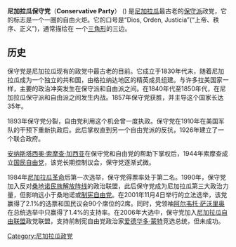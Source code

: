 {{Infobox Political Party
|country = 尼加拉瓜
|name_english = 保守党
|name_native = Partido Conservador
|colorcode = green
|party_logo = 
|leader = [[阿尔韦托·萨沃里奥|阿尔韦托·萨沃里奥]]
|foundation = 1830s
|position = [[右翼|右翼]]
|ideology = [[保守主义|保守主义]]<br>[[自由保守主义|自由保守主义]]<br>[[基督教民主主义|基督教民主主义]]
|headquarters = [[尼加拉瓜|尼加拉瓜]][[马那瓜|马那瓜]]
|national = [[尼加拉瓜自由联盟|尼加拉瓜自由联盟]]
|international = [[国际民主联盟|国际民主联盟]]
|seats1_title = [[尼加拉瓜国民议会|国会]]
|seats1 = 
|colors = [[绿色|绿色]]
|website = [http://www.pconservador.org/ www.pconservador.com]
|flag = [[Image:Flag_of_Libya_(1977-2011).svg|200px]]
}}

'''尼加拉瓜保守党'''（'''Conservative Party'''） ({{Lang-es|Partido Conservador}}) 是[[尼加拉瓜|尼加拉瓜]]最古老的[[保守主义|保守派]]政党，它的标志是一个一圈的自由火炬。它的口号是“Dios, Orden, Justicia”(“上帝、秩序、正义”)，通常描绘在 一个[[三角形|三角形]]的三边。

==历史==
保守党是尼加拉瓜现有的政党中最古老的目前。它成立于1830年代末，随着尼加拉瓜成为一个独立的共和国，由格拉纳达地区的精英成员组建。与许多拉美国家一样，主要的政治冲突发生在保守派和自由派之间。在1840年代至1850年代，在尼加拉瓜保守派和自由派之间发生内战。1857年保守党获胜，并主导这个国家长达35年。

1893年保守党分裂，自由党利用这个机会曾一度执政。保守党在1910年在美国军队的干预下重新执政后。此后掌权直到另一个自由党派的反抗，1926年建立了一个联合政府。

[[安纳斯塔西奥·索摩查·加西亚|安纳斯塔西奥·索摩查·加西亚]]在保守党和自由党的帮助下掌权后，1944年索摩查成立[[国民自由党|国民自由党]]，该党长期控制议会，保守党逐渐式微。

1984年[[尼加拉瓜革命|尼加拉瓜革命]]后第一次选举，保守党得票率处于第二名。1990年，保守党加入反对[[桑地诺民族解放阵线|桑地诺民族解放阵线]]的政治联盟，此后保守党成为尼加拉瓜第三大政治力量，但影响远小于桑地诺或[[制宪自由党|制宪自由党]]。在2001年11月4日举行的立法选举，该党赢得了2.1%的选票和国民议会90个席位的2席。同时，党领袖[[阿尔韦托·萨沃里奥|阿尔韦托·萨沃里奥]]在总统选举中只赢得了1.4%的支持率。在2006年大选中，保守党加入[[尼加拉瓜自由联盟|尼加拉瓜自由联盟]]政党联盟，支持前制宪自由党政治家[[爱德华多·蒙特|爱德华多·蒙特]]竞选总统，但未成功。

{{国际民主联盟}}

{{DEFAULTSORT:Conservative Party Of Nicaragua}}
[[Category:尼加拉瓜政党|Category:尼加拉瓜政党]]